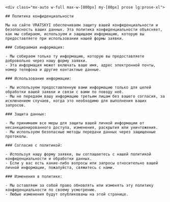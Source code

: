 
<Layout title='Terms'>

    <div class="mx-auto w-full max-w-[800px] my-[80px] prose lg:prose-xl">

    ## Политика конфиденциальности

    Мы на сайте VRATSKYI обеспечиваем защиту вашей конфиденциальности и безопасность ваших данных. Эта политика конфиденциальности объясняет, как мы собираем, используем и защищаем информацию, которую вы предоставляете при использовании нашей формы заявки.

    ### Собираемая информация:

    - Мы собираем только ту информацию, которую вы предоставляете добровольно через нашу форму заявки.
    - Эта информация может включать ваше имя, адрес электронной почты, номер телефона и другие контактные данные.

    ### Использование информации:

    - Мы используем предоставленную вами информацию только для целей обработки вашей заявки и связи с вами по поводу неё.
    - Мы не передаем вашу информацию третьим лицам без вашего согласия, за исключением случаев, когда это необходимо для выполнения ваших запросов.

    ### Защита данных:

    - Мы принимаем все меры для защиты вашей личной информации от несанкционированного доступа, изменения, раскрытия или уничтожения.
    - Мы используем безопасные методы передачи данных через защищенные протоколы.

    ### Согласие с политикой:

    - Используя нашу форму заявки, вы соглашаетесь с нашей политикой конфиденциальности и обработки данных.
    - Если у вас есть какие-либо вопросы или запросы относительно вашей личной информации, пожалуйста, свяжитесь с нами.

    ### Изменения в политике:

    - Мы оставляем за собой право обновлять или изменять эту политику конфиденциальности по своему усмотрению.
    - Любые изменения будут опубликованы на этой странице.


</div>
    
</Layout>